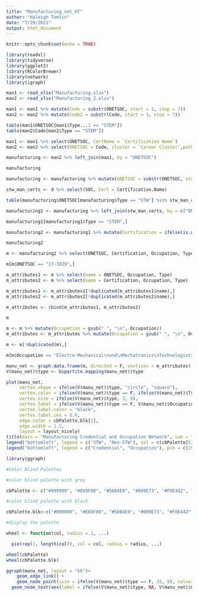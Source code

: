 ```yaml
---
title: "Manufacturing_net_HT"
author: "Haleigh Tomlin"
date: "7/29/2021"
output: html_document
---
```


```r
knitr::opts_chunk$set(echo = TRUE)
```

```r
library(readxl)
library(tidyverse)
library(ggplot2)
library(RColorBrewer)
library(network)
library(igraph)
```


```r
man1 <- read_xlsx("Manufacturing.xlsx")
man2 <- read_xlsx("Manufacturing_2.xlsx")
```


```r
man1 <- man1 %>% mutate(Code = substr(ONETSOC, start = 1, stop = 7))
man2 <- man2 %>% mutate(Code2 = substr(Code, start = 1, stop = 7))
```

```r
table(man1$ONETSOC[man1$Type...1 == "STEM"])
table(man2$Code[man2$Type == "STEM"])
```

```r
man1 <- man1 %>% select(ONETSOC, CertName = `Certification Name`)
man2 <- man2 %>% select(ONETSOC = Code, cluster = `Career Cluster`,pathway = `Career Pathway`, Occupation, Type)
```

```r
manufacturing <- man2 %>% left_join(man1, by = "ONETSOC")
```

```r
manufacturing
```

```r
manufacturing <- manufacturing %>% mutate(ONETSOC = substr(ONETSOC, start = 1, stop = 7))
```


```r
stw_man_certs <- d %>% select(SOC, Cert = Certification.Name)
```

```r
table(manufacturing$ONETSOC[manufacturing$Type == "STW"] %in% stw_man_certs$SOC)
```

```r
manufacturing1 <- manufacturing %>% left_join(stw_man_certs, by = c("ONETSOC" = "SOC"))
```

```r
manufacturing1[manufacturing1$Type == "STEM",]
```

```r
manufacturing2 <- manufacturing1 %>% mutate(Certification = ifelse(is.na(CertName), Cert, CertName))
```

```r
manufacturing2
```

```r
m <- manufacturing2 %>% select(ONETSOC, Certification, Occupation, Type) %>% na.omit(ONETSOC, Certification)
```


```r
m[m$ONETSOC == "17-3029",]
```



```r
m_attributes1 <- m %>% select(name = ONETSOC, Occupation, Type)
m_attributes2 <- m %>% select(name = Certification, Occupation, Type)

m_attributes1 <- m_attributes1[!duplicated(m_attributes1$name),]
m_attributes2 <- m_attributes2[!duplicated(m_attributes2$name),]

m_attributes <- rbind(m_attributes1, m_attributes2)
```

```r
m
```

```r
m <- m %>% mutate(Occupation = gsub(" ", "\n", Occupation))
m_attributes <- m_attributes %>% mutate(Occupation = gsub(" ", "\n", Occupation))
```

```r
m <- m[!duplicated(m),]
```

```r
m[m$Occupation == "Electro-Mechanical\nand\nMechatronics\nTechnologists\nand\nTechnicians",]
```


```r
manu_net <- graph.data.frame(m, directed = F, vertices = m_attributes)
V(manu_net)$type <- bipartite.mapping(manu_net)$type
```


```r
plot(manu_net,
     vertex.shape = ifelse(V(manu_net)$type, "circle", "square"),
     vertex.color = ifelse(V(manu_net)$type == F, ifelse(V(manu_net)$Type == "STW", cbPalette[5], cbPalette[1]), cbPalette[4]),
     vertex.size = ifelse(V(manu_net)$type, 3, 9),
     vertex.label = ifelse(V(manu_net)$type == F, V(manu_net)$Occupation, NA),
     vertex.label.color = "black",
     vertex.label.cex = 0.6,
     edge.color = cbPalette.blk[1],
     edge.width = 1.5,
     layout = layout_nicely)
title(main = "Manufacturing Credential and Occupation Network", sub = "data from O*Net OnLine")
legend("bottomleft", legend = c("STW", "Non-STW"), col = c(cbPalette[5],cbPalette[1]), pch = 19, pt.cex = 1.5, bty = "n", title = "Type of Occupation", xjust = 0)
legend("bottomleft", legend = c("Credential", "Occupation"), pch = c(19, 15), pt.cex = 1.5, bty = "n", title = "Node Type", inset = c(0, .05), xjust = 0)
```

```r
library(ggraph)
```

```r
#Color Blind Palettes

#color blind palette with grey

cbPalette <- c("#999999", "#E69F00", "#56B4E9", "#009E73", "#F0E442", "#0072B2", "#D55E00", "#CC79A7")

#color blind palette with black

cbPalette.blk<-c("#000000", "#E69F00", "#56B4E9", "#009E73", "#F0E442", "#0072B2", "#D55E00", "#CC79A7")

#display the palette

wheel <- function(col, radius = 1, ...)

  pie(rep(1, length(col)), col = col, radius = radius, ...)

wheel(cbPalette)
wheel(cbPalette.blk)
```



```r
ggraph(manu_net, layout = "kk")+ 
    geom_edge_link() + 
    geom_node_point(size = ifelse(V(manu_net)$type == F, 35, 8), colour = ifelse(V(manu_net)$type == F, ifelse(V(manu_net)$Type == "STW", cbPalette[2], cbPalette[4]), cbPalette[6])) +
  geom_node_text(aes(label = ifelse(V(manu_net)$type, NA, V(manu_net)$Occupation), repel = T, parse = T), show.legend = T) + theme_minimal() 
```

